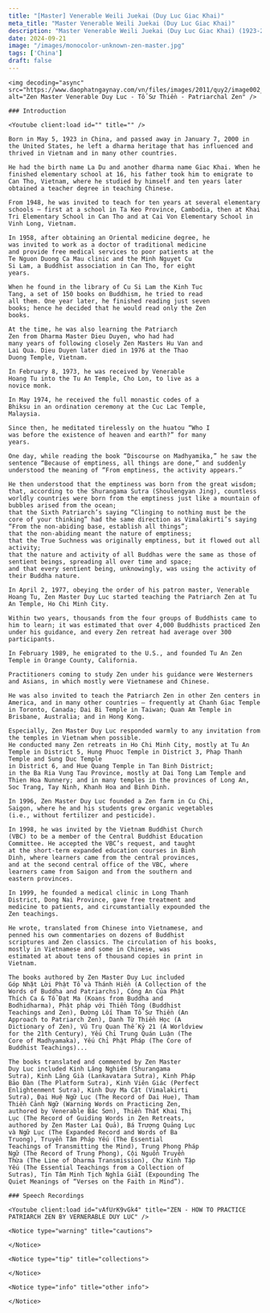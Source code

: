 ```yaml
---
title: "[Master] Venerable Weili Juekai (Duy Luc Giac Khai)"
meta_title: "Master Venerable Weili Juekai (Duy Luc Giac Khai)"
description: "Master Venerable Weili Juekai (Duy Luc Giac Khai) (1923-2000)"
date: 2024-09-21
image: "/images/monocolor-unknown-zen-master.jpg"
tags: ['China']
draft: false
---
```


<div className="grid xl:grid-cols-8 lg:grid-cols-8 md:grid-cols-2 sm:grid-cols-2 xs:grid-cols-1 gap-8 bg-body dark:bg-darkmode-body">

  <div className="lg:col-span-3 md:col-span-1">

    <img decoding="async" src="https://www.daophatngaynay.com/vn/files/images/2011/quy2/image002_354770893.jpg" alt="Zen Master Venerable Duy Luc - Tổ Sư Thiền - Patriarchal Zen" />

    ### Introduction

    <Youtube client:load id="" title="" />

    Born in May 5, 1923 in China, and passed away in January 7, 2000 in the United States, he left a dharma heritage that has influenced and thrived in Vietnam and in many other countries.

    He had the birth name La Du and another dharma name Giac Khai. When he finished elementary school at 16, his father took him to emigrate to Can Tho, Vietnam, where he studied by himself and ten years later obtained a teacher degree in teaching Chinese.

    From 1948, he was invited to teach for ten years at several elementary schools – first at a school in Ta Keo Province, Cambodia, then at Khai Tri Elementary School in Can Tho and at Cai Von Elementary School in Vinh Long, Vietnam.

    In 1958, after obtaining an Oriental medicine degree, he
    was invited to work as a doctor of traditional medicine
    and provide free medical services to poor patients at the
    Te Nguon Duong Ca Mau clinic and the Minh Nguyet Cu
    Si Lam, a Buddhist association in Can Tho, for eight
    years.

    When he found in the library of Cu Si Lam the Kinh Tuc
    Tang, a set of 150 books on Buddhism, he tried to read
    all them. One year later, he finished reading just seven
    books; hence he decided that he would read only the Zen
    books.

    At the time, he was also learning the Patriarch
    Zen from Dharma Master Dieu Duyen, who had had
    many years of following closely Zen Masters Hu Van and
    Lai Qua. Dieu Duyen later died in 1976 at the Thao
    Duong Temple, Vietnam.

    In February 8, 1973, he was received by Venerable
    Hoang Tu into the Tu An Temple, Cho Lon, to live as a
    novice monk.

    In May 1974, he received the full monastic codes of a
    Bhiksu in an ordination ceremony at the Cuc Lac Temple,
    Malaysia.

    Since then, he meditated tirelessly on the huatou “Who I
    was before the existence of heaven and earth?” for many
    years.

    One day, while reading the book “Discourse on Madhyamika,” he saw the sentence “Because of emptiness, all things are done,” and suddenly understood the meaning of “From emptiness, the activity appears.”

    He then understood that the emptiness was born from the great wisdom;
    that, according to the Shurangama Sutra (Shoulengyan Jing), countless worldly countries were born from the emptiness just like a mountain of bubbles arised from the ocean;
    that the Sixth Patriarch’s saying “Clinging to nothing must be the core of your thinking” had the same direction as Vimalakirti’s saying “From the non-abiding base, establish all things”;
    that the non-abiding meant the nature of emptiness;
    that the True Suchness was originally emptiness, but it flowed out all activity;
    that the nature and activity of all Buddhas were the same as those of sentient beings, spreading all over time and space;
    and that every sentient being, unknowingly, was using the activity of their Buddha nature.

    In April 2, 1977, obeying the order of his patron master, Venerable Hoang Tu, Zen Master Duy Luc started teaching the Patriarch Zen at Tu An Temple, Ho Chi Minh City.

    Within two years, thousands from the four groups of Buddhists came to him to learn; it was estimated that over 4,000 Buddhists practiced Zen under his guidance, and every Zen retreat had average over 300 participants.

    In February 1989, he emigrated to the U.S., and founded Tu An Zen Temple in Orange County, California.

    Practitioners coming to study Zen under his guidance were Westerners and Asians, in which mostly were Vietnamese and Chinese.

    He was also invited to teach the Patriarch Zen in other Zen centers in America, and in many other countries – frequently at Chanh Giac Temple in Toronto, Canada; Dai Bi Temple in Taiwan; Quan Am Temple in Brisbane, Australia; and in Hong Kong.

    Especially, Zen Master Duy Luc responded warmly to any invitation from the temples in Vietnam when possible.
    He conducted many Zen retreats in Ho Chi Minh City, mostly at Tu An Temple in District 5, Hung Phuoc Temple in District 3, Phap Thanh Temple and Sung Duc Temple
    in District 6, and Hue Quang Temple in Tan Binh District;
    in the Ba Ria Vung Tau Province, mostly at Dai Tong Lam Temple and Thien Hoa Nunnery; and in many temples in the provinces of Long An, Soc Trang, Tay Ninh, Khanh Hoa and Binh Dinh.

    In 1996, Zen Master Duy Luc founded a Zen farm in Cu Chi,
    Saigon, where he and his students grew organic vegetables
    (i.e., without fertilizer and pesticide).

    In 1998, he was invited by the Vietnam Buddhist Church
    (VBC) to be a member of the Central Buddhist Education
    Committee. He accepted the VBC’s request, and taught
    at the short-term expanded education courses in Binh
    Dinh, where learners came from the central provinces,
    and at the second central office of the VBC, where
    learners came from Saigon and from the southern and
    eastern provinces.

    In 1999, he founded a medical clinic in Long Thanh
    District, Dong Nai Province, gave free treatment and
    medicine to patients, and circumstantially expounded the
    Zen teachings.

    He wrote, translated from Chinese into Vietnamese, and
    penned his own commentaries on dozens of Buddhist
    scriptures and Zen classics. The circulation of his books,
    mostly in Vietnamese and some in Chinese, was
    estimated at about tens of thousand copies in print in
    Vietnam.

    The books authored by Zen Master Duy Luc included
    Góp Nhặt Lời Phật Tổ và Thánh Hiền (A Collection of the
    Words of Buddha and Patriarchs), Công An Của Phật
    Thích Ca & Tổ Đạt Ma (Koans from Buddha and
    Bodhidharma), Phật pháp với Thiền Tông (Buddhist
    Teachings and Zen), Đường Lối Tham Tổ Sư Thiền (An
    Approach to Patriarch Zen), Danh Từ Thiền Học (A
    Dictionary of Zen), Vũ Trụ Quan Thế Kỷ 21 (A Worldview
    for the 21th Century), Yếu Chỉ Trung Quán Luận (The
    Core of Madhyamaka), Yếu Chỉ Phật Pháp (The Core of
    Buddhist Teachings)...

    The books translated and commented by Zen Master
    Duy Luc included Kinh Lăng Nghiêm (Shurangama
    Sutra), Kinh Lăng Già (Lankavatara Sutra), Kinh Pháp
    Bảo Đàn (The Platform Sutra), Kinh Viên Giác (Perfect
    Enlightenment Sutra), Kinh Duy Ma Cật (Vimalakirti
    Sutra), Đại Huệ Ngữ Lục (The Record of Dai Hue), Tham
    Thiền Cảnh Ngữ (Warning Words on Practicing Zen,
    authored by Venerable Bác Sơn), Thiền Thất Khai Thị
    Lục (The Record of Guiding Words in Zen Retreats,
    authored by Zen Master Lai Quả), Bá Trượng Quảng Lục
    và Ngữ Lục (The Expanded Record and Words of Ba
    Truong), Truyền Tâm Pháp Yếu (The Essential
    Teachings of Transmitting the Mind), Trung Phong Pháp
    Ngữ (The Record of Trung Phong), Cội Nguồn Truyền
    Thừa (The Line of Dharma Transmission), Chư Kinh Tập
    Yếu (The Essential Teachings from a Collection of
    Sutras), Tín Tâm Minh Tịch Nghĩa GiảI (Expounding The
    Quiet Meanings of “Verses on the Faith in Mind”).


  </div>

  <div className="lg:col-span-5 md:col-span-1">

    ### Speech Recordings

    <Youtube client:load id="vAfUrK9vGk4" title="ZEN - HOW TO PRACTICE PATRIARCH ZEN BY VERNERABLE DUY LUC" />

    <Notice type="warning" title="cautions">

    </Notice>

    <Notice type="tip" title="collections">

    </Notice>

    <Notice type="info" title="other info">

    </Notice>

  </div>

</div>
